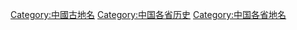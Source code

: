 [[Category:中國古地名|Category:中國古地名]]
[[Category:中国各省历史|Category:中国各省历史]]
[[Category:中国各省地名|Category:中国各省地名]]